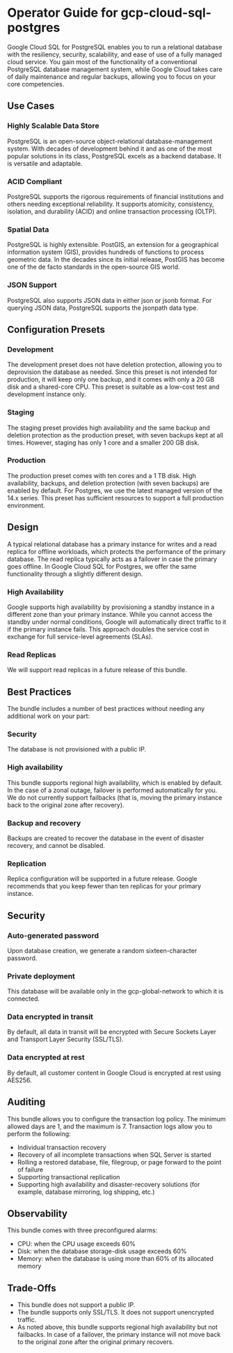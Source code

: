 # Operator Guide for gcp-cloud-sql-postgres

Google Cloud SQL for PostgreSQL enables you to run a relational database with the resiliency, security, scalability, and ease of use of a fully managed cloud service. You gain most of the functionality of a conventional PostgreSQL database management system, while Google Cloud takes care of daily maintenance and regular backups, allowing you to focus on your core competencies.

## Use Cases

### Highly Scalable Data Store
PostgreSQL is an open-source object-relational database-management system. With decades of development behind it and as one of the most popular solutions in its class, PostgreSQL excels as a backend database. It is versatile and adaptable.
### ACID Compliant
PostgreSQL supports the rigorous requirements of financial institutions and others needing exceptional reliability. It supports atomicity, consistency, isolation, and durability (ACID) and online transaction processing (OLTP).
### Spatial Data
PostgreSQL is highly extensible. PostGIS, an extension for a geographical information system (GIS), provides hundreds of functions to process geometric data. In the decades since its initial release, PostGIS has become one of the de facto standards in the open-source GIS world.
### JSON Support
PostgreSQL also supports JSON data in either json or jsonb format. For querying JSON data, PostgreSQL supports the jsonpath data type.

## Configuration Presets

### Development
The development preset does not have deletion protection, allowing you to deprovision the database as needed. Since this preset is not intended for production, it will keep only one backup, and it comes with only a 20 GB disk and a shared-core CPU. This preset is suitable as a low-cost test and development instance only.
### Staging
The staging preset provides high availability and the same backup and deletion protection as the production preset, with seven backups kept at all times. However, staging has only 1 core and a smaller 200 GB disk.
### Production
The production preset comes with ten cores and a 1 TB disk. High availability, backups, and deletion protection (with seven backups) are enabled by default. For Postgres, we use the latest managed version of the 14.x series. This preset has sufficient resources to support a full production environment.

## Design

A typical relational database has a primary instance for writes and a read replica for offline workloads, which protects the performance of the primary database. The read replica typically acts as a failover in case the primary goes offline. In Google Cloud SQL for Postgres, we offer the same functionality through a slightly different design.

### High Availability
Google supports high availability by provisioning a standby instance in a different zone than your primary instance. While you cannot access the standby under normal conditions, Google will automatically direct traffic to it if the primary instance fails. This approach doubles the service cost in exchange for full service-level agreements (SLAs).
### Read Replicas
We will support read replicas in a future release of this bundle.

## Best Practices
The bundle includes a number of best practices without needing any additional work on your part:

### Security
The database is not provisioned with a public IP.
### High availability
This bundle supports regional high availability, which is enabled by default. In the case of a zonal outage, failover is performed automatically for you. We do not currently support failbacks (that is, moving the primary instance back to the original zone after recovery).
### Backup and recovery
Backups are created to recover the database in the event of disaster recovery, and cannot be disabled.
### Replication
Replica configuration will be supported in a future release. Google recommends that you keep fewer than ten replicas for your primary instance.

## Security
### Auto-generated password
Upon database creation, we generate a random sixteen-character password.
### Private deployment
This database will be available only in the gcp-global-network to which it is connected.
### Data encrypted in transit
By default, all data in transit will be encrypted with Secure Sockets Layer and Transport Layer Security (SSL/TLS).
### Data encrypted at rest
By default, all customer content in Google Cloud is encrypted at rest using AES256.

## Auditing
This bundle allows you to configure the transaction log policy. The minimum allowed days are 1, and the maximum is 7. Transaction logs allow you to perform the following:
* Individual transaction recovery
* Recovery of all incomplete transactions when SQL Server is started
* Rolling a restored database, file, filegroup, or page forward to the point of failure
* Supporting transactional replication
* Supporting high availability and disaster-recovery solutions (for example, database mirroring, log shipping, etc.)

## Observability
This bundle comes with three preconfigured alarms:

* CPU: when the CPU usage exceeds 60%
* Disk: when the database storage-disk usage exceeds 60%
* Memory: when the database is using more than 60% of its allocated memory

## Trade-Offs
* This bundle does not support a public IP.
* The bundle supports only SSL/TLS. It does not support unencrypted traffic.
* As noted above, this bundle supports regional high availability but not failbacks. In case of a failover, the primary instance will not move back to the original zone after the original primary recovers.

